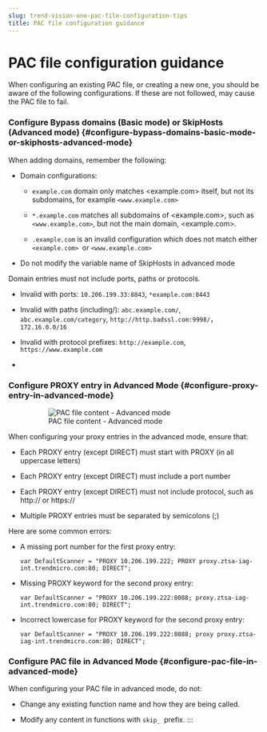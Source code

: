 ```yaml
---
slug: trend-vision-one-pac-file-configuration-tips
title: PAC file configuration guidance
---
```

# PAC file configuration guidance

When configuring an existing PAC file, or creating a new one, you should be aware of the following configurations. If these are not followed, may cause the PAC file to fail.

### Configure Bypass domains (Basic mode) or SkipHosts (Advanced mode) {#configure-bypass-domains-basic-mode-or-skiphosts-advanced-mode}

When adding domains, remember the following:

- Domain configurations:
  - `example.com` domain only matches \<example.com\> itself, but not its subdomains, for example `<www.example.com>`

  - `*.example.com` matches all subdomains of \<example.com\>, such as `<www.example.com>`, but not the main domain, \<example.com\>.

  - `.example.com` is an invalid configuration which does not match either `<example.com> `or `<www.example.com>`

- Do not modify the variable name of SkipHosts in advanced mode

Domain entries must not include ports, paths or protocols.

- Invalid with ports: `10.206.199.33:8843`, `*example.com:8443`

- Invalid with paths (including/): `abc.example.com/`,` abc.example.com/category`, `http://http.badssl.com:9998/`， `172.16.0.0/16`

- Invalid with protocol prefixes: `http://example.com`, `https://www.example.com`

-

### Configure PROXY entry in Advanced Mode {#configure-proxy-entry-in-advanced-mode}

<figure>
<figure>
<img src="./images/pac_tips_2=b271f546-e285-42e2-b97e-40a3d2ba6ef5.webp" alt="PAC file content - Advanced mode" />
<figcaption aria-hidden="true">PAC file content - Advanced mode</figcaption>
</figure>
</figure>

When configuring your proxy entries in the advanced mode, ensure that:

- Each PROXY entry (except DIRECT) must start with PROXY (in all uppercase letters)

- Each PROXY entry (except DIRECT) must include a port number

- Each PROXY entry (except DIRECT) must not include protocol, such as http:// or https://

- Multiple PROXY entries must be separated by semicolons (;)

Here are some common errors:

- A missing port number for the first proxy entry:

  `var DefaultScanner = "PROXY 10.206.199.222; PROXY proxy.ztsa-iag-int.trendmicro.com:80; DIRECT";`

- Missing PROXY keyword for the second proxy entry:

  `var DefaultScanner = "PROXY 10.206.199.222:8088; proxy.ztsa-iag-int.trendmicro.com:80; DIRECT";`

- Incorrect lowercase for PROXY keyword for the second proxy entry:

  `var DefaultScanner = "PROXY 10.206.199.222:8088; proxy proxy.ztsa-iag-int.trendmicro.com:80; DIRECT";`

### Configure PAC file in Advanced Mode {#configure-pac-file-in-advanced-mode}

When configuring your PAC file in advanced mode, do not:

- Change any existing function name and how they are being called.

- Modify any content in functions with `skip_ `prefix.
:::
